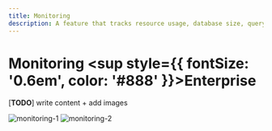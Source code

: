 ```yaml
---
title: Monitoring
description: A feature that tracks resource usage, database size, query activity, transaction flow, and active sessions, providing real-time insights into database performance.
---
```



# Monitoring <sup style={{ fontSize: '0.6em', color: '#888' }}>Enterprise</sup>

[**TODO**] write content + add images

![monitoring-1](/pages/data-visualization/features/monitoring/monitoring-1.png)
![monitoring-2](/pages/data-visualization/features/monitoring/monitoring-2.png)



<CommunityLinks/>